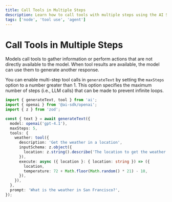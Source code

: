 ```yaml
---
title: Call Tools in Multiple Steps
description: Learn how to call tools with multiple steps using the AI SDK and Node
tags: ['node', 'tool use', 'agent']
---
```


# Call Tools in Multiple Steps

Models call tools to gather information or perform actions that are not directly available to the model.
When tool results are available, the model can use them to generate another response.

You can enable multi-step tool calls in `generateText` by setting the `maxSteps` option to
a number greater than 1.
This option specifies the maximum number of steps (i.e., LLM calls) that can be made to prevent infinite loops.

```ts highlight={"7"}
import { generateText, tool } from 'ai';
import { openai } from '@ai-sdk/openai';
import { z } from 'zod';

const { text } = await generateText({
  model: openai('gpt-4.1'),
  maxSteps: 5,
  tools: {
    weather: tool({
      description: 'Get the weather in a location',
      inputSchema: z.object({
        location: z.string().describe('The location to get the weather for'),
      }),
      execute: async ({ location }: { location: string }) => ({
        location,
        temperature: 72 + Math.floor(Math.random() * 21) - 10,
      }),
    }),
  },
  prompt: 'What is the weather in San Francisco?',
});
```

